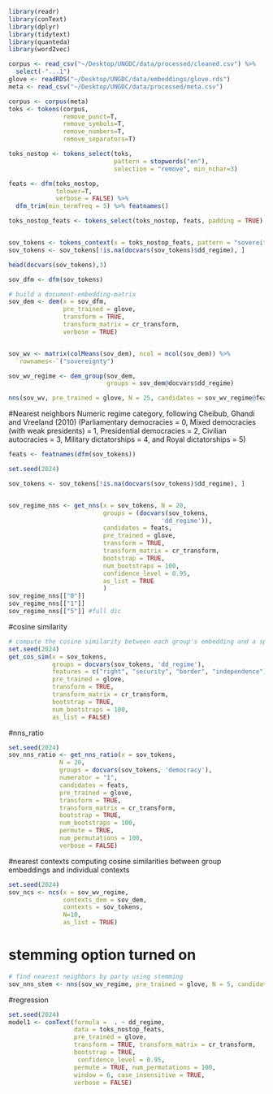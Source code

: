 ```r
library(readr)
library(conText)
library(dplyr)
library(tidytext)
library(quanteda)
library(word2vec)

corpus <- read_csv("~/Desktop/UNGDC/data/processed/cleaned.csv") %>%
  select(-"...1")
glove <- readRDS("~/Desktop/UNGDC/data/embeddings/glove.rds")
meta <- read_csv("~/Desktop/UNGDC/data/processed/meta.csv") 

corpus <- corpus(meta)
toks <- tokens(corpus, 
               remove_punct=T, 
               remove_symbols=T, 
               remove_numbers=T, 
               remove_separators=T)

toks_nostop <- tokens_select(toks, 
                             pattern = stopwords("en"), 
                             selection = "remove", min_nchar=3)

feats <- dfm(toks_nostop, 
             tolower=T, 
             verbose = FALSE) %>% 
  dfm_trim(min_termfreq = 5) %>% featnames()

toks_nostop_feats <- tokens_select(toks_nostop, feats, padding = TRUE)


sov_tokens <- tokens_context(x = toks_nostop_feats, pattern = "soverei*", window = 10L)
sov_tokens <- sov_tokens[!is.na(docvars(sov_tokens)$dd_regime), ]

head(docvars(sov_tokens),3)

sov_dfm <- dfm(sov_tokens)

# build a document-embedding-matrix
sov_dem <- dem(x = sov_dfm, 
               pre_trained = glove, 
               transform = TRUE, 
               transform_matrix = cr_transform, 
               verbose = TRUE)


sov_wv <- matrix(colMeans(sov_dem), ncol = ncol(sov_dem)) %>% 
  `rownames<-`("sovereignty")

sov_wv_regime <- dem_group(sov_dem,
                           groups = sov_dem@docvars$dd_regime)

nns(sov_wv, pre_trained = glove, N = 25, candidates = sov_wv_regime@features, stem =FALSE, as_list = FALSE)
```
#Nearest neighbors
Numeric regime category, following Cheibub, Ghandi and Vreeland (2010) (Parliamentary democracies = 0, Mixed democracies (with weak presidents) = 1, Presidential democracies = 2, Civilian autocracies = 3, Military dictatorships = 4, and Royal dictatorships = 5)
```r
feats <- featnames(dfm(sov_tokens))

set.seed(2024)

sov_tokens <- sov_tokens[!is.na(docvars(sov_tokens)$dd_regime), ]


sov_regime_nns <- get_nns(x = sov_tokens, N = 20,
                          groups = (docvars(sov_tokens, 
                                          'dd_regime')),
                          candidates = feats,
                          pre_trained = glove,
                          transform = TRUE,
                          transform_matrix = cr_transform,
                          bootstrap = TRUE,
                          num_bootstraps = 100,
                          confidence_level = 0.95,
                          as_list = TRUE
                          )
sov_regime_nns[["0"]]
sov_regime_nns[["1"]] 
sov_regime_nns[["5"]] #full dic


```
#cosine similarity
```r
# compute the cosine similarity between each group's embedding and a specific set of features
set.seed(2024)
get_cos_sim(x = sov_tokens,
            groups = docvars(sov_tokens, 'dd_regime'),
            features = c("right", "security", "border", "independence"),
            pre_trained = glove,
            transform = TRUE,
            transform_matrix = cr_transform,
            bootstrap = TRUE,
            num_bootstraps = 100,
            as_list = FALSE)
```
#nns_ratio
```r
set.seed(2024)
sov_nns_ratio <- get_nns_ratio(x = sov_tokens, 
              N = 20,
              groups = docvars(sov_tokens, 'democracy'),
              numerator = "1",
              candidates = feats,
              pre_trained = glove,
              transform = TRUE,
              transform_matrix = cr_transform,
              bootstrap = TRUE,
              num_bootstraps = 100,
              permute = TRUE,
              num_permutations = 100,
              verbose = FALSE)

```

#nearest contexts
computing cosine similarities between group embeddings and individual contexts

```r
set.seed(2024)
sov_ncs <- ncs(x = sov_wv_regime,
               contexts_dem = sov_dem, 
               contexts = sov_tokens, 
               N=10,
               as_list = TRUE)
```

# stemming option turned on
```r
# find nearest neighbors by party using stemming
sov_nns_stem <- nns(sov_wv_regime, pre_trained = glove, N = 5, candidates = feats, stem = TRUE, as_list = TRUE)
```

#regression
```r
set.seed(2024)
model1 <- conText(formula =  . ~ dd_regime,
                  data = toks_nostop_feats,
                  pre_trained = glove,
                  transform = TRUE, transform_matrix = cr_transform,
                  bootstrap = TRUE,
                   confidence_level = 0.95,
                  permute = TRUE, num_permutations = 100,
                  window = 6, case_insensitive = TRUE,
                  verbose = FALSE)
```
